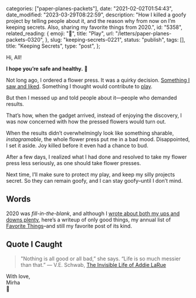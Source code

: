 
  categories: ["paper-planes-packets"],
  date: "2021-02-02T01:54:43",
  date_modified: "2023-03-29T08:22:59",
  description:
    "How I killed a goofy project by telling people about it, and the reason why from now on I’m keeping secrets. Also, sharing my favorite things from 2020.",
  id: "5358",
  related_reading: {
    emoji: "🌈",
    title: "Play",
    url: "/letters/paper-planes-packets-0320",
  },
  slug: "keeping-secrets-0221",
  status: "publish",
  tags: [],
  title: "Keeping Secrets",
  type: "post",
};


Hi, All!

**I hope you’re safe and healthy.** 🍃

Not long ago, I ordered a flower press. It was a quirky decision. [Something I saw and liked](https://framedflorals.com/). Something I thought would contribute to [play](/letters/paper-planes-packets-0820/).

But then I messed up and told people about it—people who demanded results.

That’s how, when the gadget arrived, instead of enjoying the discovery, I was now concerned with how the pressed flowers would turn out.

When the results didn’t overwhelmingly look like something sharable, _instagramable_, the whole flower press put me in a bad mood. Disappointed, I set it aside. Joy killed before it even had a chance to bud.

After a few days, I realized what I had done and resolved to take my flower press less seriously, as one should take flower presses.

Next time, I’ll make sure to protect my play, and keep my silly projects secret. So they can remain goofy, and I can stay goofy–until I don’t mind.

## Words

2020 was _fill-in-the-blank_, and although I [wrote about both my ups and downs plenty](/letters), here’s a writeup of only good things, my annual list of [Favorite Things](/posts/favorite-things-2020)–and still my favorite post of its kind.

## Quote I Caught

> "Nothing is all good or all bad,” she says. “Life is so much messier than that.” ― V.E. Schwab, [The Invisible Life of Addie LaRue](https://www.amazon.com/Invisible-Life-Addie-LaRue-ebook/dp/B084357H23)

With love,\
Mirha\
🎈
